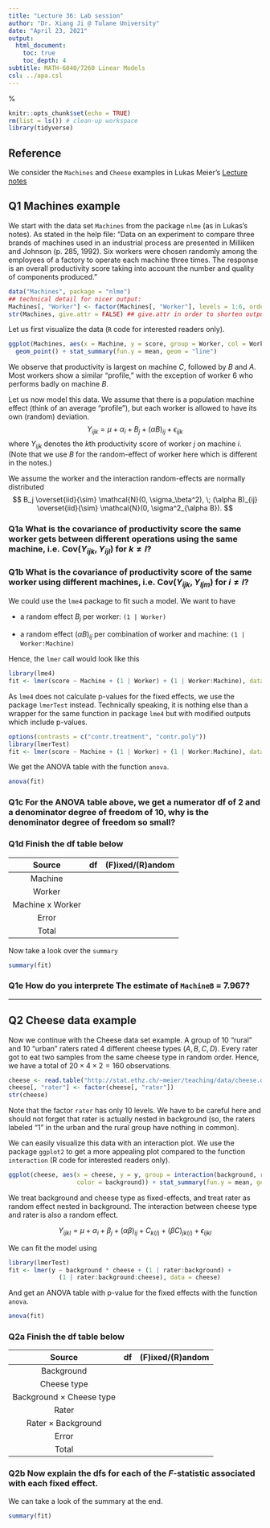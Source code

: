 ```yaml
---
title: "Lecture 36: Lab session"
author: "Dr. Xiang Ji @ Tulane University"
date: "April 23, 2021"
output:
  html_document:
    toc: true
    toc_depth: 4  
subtitle: MATH-6040/7260 Linear Models
csl: ../apa.csl
---
```

\newcommand{\distas}[1]{\overset{#1}{\sim}}%

```r
knitr::opts_chunk$set(echo = TRUE)
rm(list = ls()) # clean-up workspace
library(tidyverse)
```

## Reference

We consider the `Machines` and `Cheese` examples in Lukas Meier's [Lecture notes](https://stat.ethz.ch/~meier/teaching/anova/random-and-mixed-effects-models.html#example-machines-data)

## Q1 Machines example

We start with the data set `Machines` from the package `nlme` (as in Lukas's notes).
As stated in the help file: “Data on an experiment to compare three brands of machines used in an industrial process are presented in Milliken and Johnson (p. 285, 1992). Six workers were chosen randomly among the employees of a factory to operate each machine three times. The response is an overall productivity score taking into account the number and quality of components produced.”

```r
data("Machines", package = "nlme")
## technical detail for nicer output:
Machines[, "Worker"] <- factor(Machines[, "Worker"], levels = 1:6, ordered = FALSE)
str(Machines, give.attr = FALSE) ## give.attr in order to shorten output
```

Let us first visualize the data (`R` code for interested readers only).

```r
ggplot(Machines, aes(x = Machine, y = score, group = Worker, col = Worker)) + 
  geom_point() + stat_summary(fun.y = mean, geom = "line")
```

We observe that productivity is largest on machine $C$, followed by $B$ and $A$. 
Most workers show a similar “profile,” with the exception of worker 6 who performs badly on machine $B$.

Let us now model this data.
We assume that there is a population machine effect (think of an average “profile”), but each worker is allowed to have its own (random) deviation.
$$
Y_{ijk} = \mu + \alpha_i + B_j + (\alpha B)_{ij} + \epsilon_{ijk}
$$
where $Y_{ijk}$ denotes the $k$th productivity score of worker $j$ on machine $i$. (Note that we use $B$ for the random-effect of worker here which is different in the notes.)

We assume the worker and the interaction random-effects are normally distributed
$$
B_j \distas{iid} \mathcal{N}(0, \sigma_\beta^2), \; (\alpha B)_{ij} \distas{iid} \mathcal{N}(0, \sigma^2_{\alpha B}).
$$

### Q1a What is the covariance of productivity score the same worker gets between different operations using the same machine, i.e. $\mbox{Cov}(Y_{ijk}, Y_{ijl})$ for $k \ne l$?



### Q1b What is the covariance of productivity score of the same worker using different machines, i.e. $\mbox{Cov}(Y_{ijk}, Y_{ljm})$ for $i \ne l$?


We could use the `lme4` package to fit such a model. We want to have

- a random effect $B_j$ per worker: `(1 | Worker)`

- a random effect $(\alpha B)_{ij}$ per combination of worker and machine: `(1 | Worker:Machine)`

Hence, the `lmer` call would look like this

```r
library(lme4)
fit <- lmer(score ~ Machine + (1 | Worker) + (1 | Worker:Machine), data = Machines)
```

As `lme4` does not calculate p-values for the fixed effects, we use the package `lmerTest` instead.
Technically speaking, it is nothing else than a wrapper for the same function in package `lme4` but with modified outputs which include p-values.

```r
options(contrasts = c("contr.treatment", "contr.poly"))
library(lmerTest)
fit <- lmer(score ~ Machine + (1 | Worker) + (1 | Worker:Machine), data = Machines)
```


We get the ANOVA table with the function `anova`.

```r
anova(fit)
```

### Q1c For the ANOVA table above, we get a numerator df of $2$ and a denominator degree of freedom of $10$, why is the denominator degree of freedom so small?


### Q1d Finish the df table below

|Source| df | (F)ixed/(R)andom |
|:----:|:--:|:-----:|
|Machine| | |
|Worker | | |
|Machine x Worker | | |
|Error | | |
|Total | | |


Now take a look over the `summary`
```r
summary(fit)
```

### Q1e How do you interprete The estimate of `MachineB` = 7.967?



----------------------------------------------------------------------------------------------------

## Q2 Cheese data example 

Now we continue with the Cheese data set example.
A group of 10 “rural” and 10 “urban” raters rated 4 different cheese types ($A, B, C, D$).
Every rater got to eat two samples from the same cheese type in random order.
Hence, we have a total of $20 \times 4 \times 2 = 160$ observations.

```r
cheese <- read.table("http://stat.ethz.ch/~meier/teaching/data/cheese.dat", header = TRUE)
cheese[, "rater"] <- factor(cheese[, "rater"])
str(cheese)
```

Note that the factor `rater` has only 10 levels.
We have to be careful here and should not forget that rater is actually nested in background (so, the raters labeled “1” in the urban and the rural group have nothing in common).

We can easily visualize this data with an interaction plot.
We use the package `ggplot2` to get a more appealing plot compared to the function `interaction` (R code for interested readers only).

```r
ggplot(cheese, aes(x = cheese, y = y, group = interaction(background, rater), 
                   color = background)) + stat_summary(fun.y = mean, geom = "line")
```

We treat background and cheese type as fixed-effects, and treat rater as random effect nested in background.
The interaction between cheese type and rater is also a random effect.

$$
Y_{ijkl} = \mu + \alpha_i + \beta_j + (\alpha \beta)_{ij} + C_{k(i)} + (\beta C)_{jk(i)} + \epsilon_{ijkl}
$$

We can fit the model using 

```r
library(lmerTest)
fit <- lmer(y ~ background * cheese + (1 | rater:background) + 
              (1 | rater:background:cheese), data = cheese)
```

And get an ANOVA table with p-value for the fixed effects with the function `anova`.

```r
anova(fit)
```

### Q2a Finish the df table below

|Source|df| (F)ixed/(R)andom|
|:----:|:--:|:-----:|
|Background |  | |
|Cheese type |  |  |
|Background $\times$ Cheese type | | |
|Rater | | |
|Rater $\times$ Background | | |
|Error | | |
|Total | | |


### Q2b Now explain the dfs for each of the $F$-statistic associated with each fixed effect.


We can take a look of the summary at the end.

```r
summary(fit)
```





